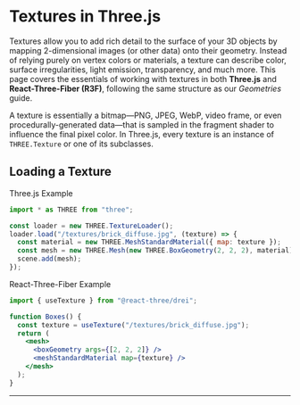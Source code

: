 
# Textures in Three.js

Textures allow you to add rich detail to the surface of your 3D objects by mapping 2-dimensional images (or other data) onto their geometry. Instead of relying purely on vertex colors or materials, a texture can describe color, surface irregularities, light emission, transparency, and much more. This page covers the essentials of working with textures in both **Three.js** and **React-Three-Fiber (R3F)**, following the same structure as our *Geometries* guide.

A texture is essentially a bitmap—PNG, JPEG, WebP, video frame, or even procedurally-generated data—that is sampled in the fragment shader to influence the final pixel color. In Three.js, every texture is an instance of `THREE.Texture` or one of its subclasses.

## Loading a Texture

<p className="mb-0">Three.js Example</p>

```javascript
import * as THREE from "three";

const loader = new THREE.TextureLoader();
loader.load("/textures/brick_diffuse.jpg", (texture) => {
  const material = new THREE.MeshStandardMaterial({ map: texture });
  const mesh = new THREE.Mesh(new THREE.BoxGeometry(2, 2, 2), material);
  scene.add(mesh);
});
```

<p className="mb-0">React-Three-Fiber Example</p>

```jsx
import { useTexture } from "@react-three/drei";

function Boxes() {
  const texture = useTexture("/textures/brick_diffuse.jpg");
  return (
    <mesh>
      <boxGeometry args={[2, 2, 2]} />
      <meshStandardMaterial map={texture} />
    </mesh>
  );
}
```

<Boxes />

---


